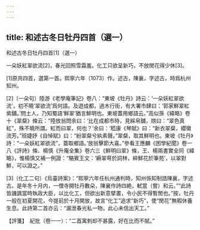 ```yaml
---
---
---
```

title: 和述古冬日牡丹四首（選一）
---




和述古冬日牡丹四首[1]（選一）



一朵妖紅翠欲流[2]，春光回照雪霜羞。化工只欲呈新巧，不放閒花得少休[3]。

[1]原共四首，選第一首。熙寧六年（1073）作。述古，陳襄，字述古，時爲杭州知州。

[2]〔一朵句〕陸游《老學庵筆記》卷八：“東坡《牡丹》詩云：‘一朵妖紅翠欲流’，初不曉‘翠欲流’爲何語。及遊成都，過木行街，有大署市肆曰：‘郭家鮮翠紅紫舖。’問土人，乃知蜀語‘鮮翠’猶言鮮明也。東坡蓋用鄉語云。”高似孫《緯略》卷十《翠粲》條云：“陸放翁問余曰：‘比在成都市時，見綵帛舖，牓曰：“翠色真紅”，殊不曉所謂。紅而曰翠，何也？’余曰：‘嵇康《琴賦》曰：“新衣翠粲，纓徽流芳。”班婕妤《自悼賦》曰：“紛翠粲兮紈素聲。”翠粲，取其鮮明也。東坡《牡丹》詩：“一朵妖紅翠欲流”，蓋取鄉語。’放翁擊節大喜。”參看王應麟《困學紀聞》卷一八《評詩》條、楊慎《升庵全集》卷六三《鮮明曰翠》條，王、楊兩書實全同《緯略》，惟楊慎又補一例證：“駱賓王文：‘縟翠萼於詞林，綷鮮花於筆苑’，以翠對鮮，可以證之。”

[3]〔化工二句〕《烏臺詩案》：“熙寧六年任杭州通判時，知州係知制誥陳襄，字述古。是年冬十月内，一僧寺開牡丹數朵，陳襄作詩四絶，軾當（嘗）和云。”“此詩皆譏諷當時執政大臣，以比化工，但欲出新意擘畫，令小民不得暫閒也。”按，牡丹一般在初夏開花，今提前於十月開放，故言“化工”追求“新巧”，使“閒花”無暇休養生息。此詩第二首亦云：“漏泄春光私一物，此心未信出天工。”

【評箋】　紀批（卷一一）：“二首寓刺却不甚露，好在比而不賦。”